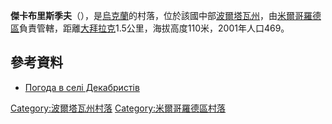 {{coord|50|2|27|N|33|48|20|E|scale:100000_region:UA|display=title}}

'''傑卡布里斯季夫'''（{{lang-uk|Декабристів}}），是[[烏克蘭|烏克蘭]]的村落，位於該國中部[[波爾塔瓦州|波爾塔瓦州]]，由[[米爾哥羅德區|米爾哥羅德區]]負責管轄，距離[[大拜拉克|大拜拉克]]1.5公里，海拔高度110米，2001年人口469。

==參考資料==
* [http://weather.in.ua/ua/poltavskaja/6461 Погода в селі Декабристів] {{Wayback|url=http://weather.in.ua/ua/poltavskaja/6461 |date=20160305083526 }}

{{DEFAULTSORT:Декабристів}}
[[Category:波爾塔瓦州村落|Category:波爾塔瓦州村落]]
[[Category:米爾哥羅德區村落|Category:米爾哥羅德區村落]]


{{Poltava-geo-stub}}